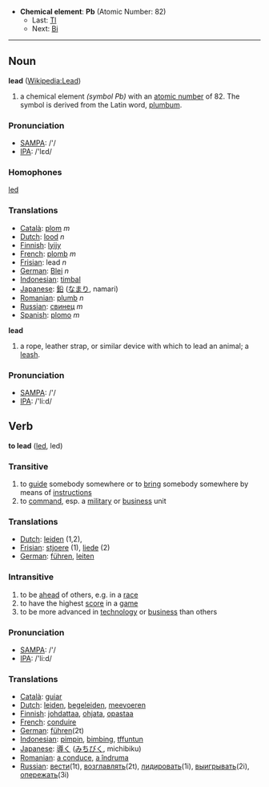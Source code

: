 *'''Chemical element''': '''Pb''' (Atomic Number: 82)
**Last: [[Thallium|Tl]]
**Next: [[Bismuth|Bi]]
----
== Noun ==
'''lead''' ([[en:Lead|Wikipedia:Lead]])

# a chemical element ''(symbol Pb)'' with an [[atomic number]] of 82.  The symbol is derived from the Latin word, [[plumbum]].

=== Pronunciation ===
*[[w:SAMPA|SAMPA]]: /'/
*[[w:IPA|IPA]]: /'lεd/

=== Homophones ===

[[led]]

=== Translations ===
*[[Català]]: [[plom]] ''m''
*[[Dutch]]: [[lood]] ''n''
*[[Finnish]]: [[lyijy]]
*[[French]]: [[plomb]] ''m''
*[[Frisian]]: lead ''n''
*[[German]]: [[Blei]] ''n''
*[[Indonesian]]: [[timbal]]
*[[Japanese]]: [[鉛]] ([[なまり]], namari)
*[[Romanian]]: [[plumb]] ''n''
*[[Russian]]: [[свинец]] ''m''
*[[Spanish]]: [[plomo]] ''m''

'''lead'''

# a rope, leather strap, or similar device with which to lead an animal; a [[leash]].

=== Pronunciation ===
*[[w:SAMPA|SAMPA]]: /'/
*[[w:IPA|IPA]]: /'li:d/


== Verb ==

'''to lead''' ([[led]], led)

=== Transitive ===

# to [[guide]] somebody somewhere or to [[bring]] somebody somewhere by means of [[instruction]]s
# to [[command]], esp. a [[military]] or [[business]] unit

=== Translations ===
*[[Dutch]]: [[leiden]] (1,2), 
*[[Frisian]]: [[stjoere]] (1), [[liede]] (2)
*[[German]]: [[führen]], [[leiten]] 

=== Intransitive ===

# to be [[ahead]] of others, e.g. in a [[race]]
# to have the highest [[score]] in a [[game]]
# to be more advanced in [[technology]] or [[business]] than others

=== Pronunciation ===
*[[w:SAMPA|SAMPA]]: /'/
*[[w:IPA|IPA]]: /'li:d/

=== Translations ===
*[[Català]]: [[guiar]]
*[[Dutch]]: [[leiden]], [[begeleiden]], [[meevoeren]]
*[[Finnish]]: [[johdattaa]], [[ohjata]], [[opastaa]]
*[[French]]: [[conduire]]
*[[German]]: [[führen]](2t)
*[[Indonesian]]: [[pimpin]], [[bimbing]], [[tffuntun]]
*[[Japanese]]: [[導く]] ([[みちびく]], michibiku)
*[[Romanian]]: [[a conduce]], [[a îndruma]]
*[[Russian]]: [[вести]](1t), [[возглавлять]](2t), [[лидировать]](1i), [[выигрывать]](2i), [[опережать]](3i)